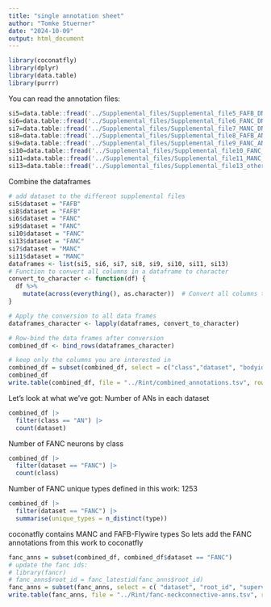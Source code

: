 ```yaml
---
title: "single annotation sheet"
author: "Tomke Stuerner"
date: "2024-10-09"
output: html_document
---
```


```r
library(coconatfly)
library(dplyr)
library(data.table)
library(purrr)
```

You can read the annotation files:
```r
si5=data.table::fread('../Supplemental_files/Supplemental_file5_FAFB_DNs.tsv')
si6=data.table::fread('../Supplemental_files/Supplemental_file6_FANC_DNs.tsv')
si7=data.table::fread('../Supplemental_files/Supplemental_file7_MANC_DNs.tsv')
si8=data.table::fread('../Supplemental_files/Supplemental_file8_FAFB_ANs_SAs.tsv')
si9=data.table::fread('../Supplemental_files/Supplemental_file9_FANC_ANs.tsv')
si10=data.table::fread('../Supplemental_files/Supplemental_file10_FANC_SAs.tsv')
si11=data.table::fread('../Supplemental_files/Supplemental_file11_MANC_ANs.tsv')
si13=data.table::fread('../Supplemental_files/Supplemental_file13_other_MANC_FANC_matching.tsv')
```

Combine the dataframes
```r
# add dataset to the different supplemental files
si5$dataset = "FAFB"
si8$dataset = "FAFB"
si6$dataset = "FANC"
si9$dataset = "FANC"
si10$dataset = "FANC"
si13$dataset = "FANC"
si7$dataset = "MANC"
si11$dataset = "MANC"
dataframes <- list(si5, si6, si7, si8, si9, si10, si11, si13)
# Function to convert all columns in a dataframe to character
convert_to_character <- function(df) {
  df %>%
    mutate(across(everything(), as.character))  # Convert all columns to character
}

# Apply the conversion to all data frames
dataframes_character <- lapply(dataframes, convert_to_character)

# Row-bind the data frames after conversion
combined_df <- bind_rows(dataframes_character)

# keep only the columns you are interested in
combined_df = subset(combined_df, select = c("class","dataset", "bodyid", "cell_id","supervoxel_id", "root_id", "group", "side", "type","synonyms", "soma_division","neuropil", "neuropilgroup","cluster","hemilineage","manc_match_id", "subclass"))
combined_df
write.table(combined_df, file = "../Rint/combined_annotations.tsv", row.names=FALSE, sep="\t")
```

Let's look at what we've got: Number of ANs in each dataset
```r
combined_df |>
  filter(class == "AN") |>
  count(dataset)
```
Number of FANC neurons by class
```r
combined_df |>
  filter(dataset == "FANC") |>
  count(class)
```
Number of FANC unique types defined in this work: 1253
```r
combined_df |> 
  filter(dataset == "FANC") |> 
  summarise(unique_types = n_distinct(type))
```

coconatfly contains MANC and FAFB-Flywire types
So lets add the FANC annotations from this work to coconatfly 
```r
fanc_anns = subset(combined_df, combined_df$dataset == "FANC")
# update the fanc ids:
# library(fancr)
# fanc_anns$root_id = fanc_latestid(fanc_anns$root_id)
fanc_anns = subset(fanc_anns, select = c( "dataset", "root_id", "supervoxel_id", "side","soma_division", "class", "type", "synonyms",  "hemilineage",  "group","subclass","cell_id"))
write.table(fanc_anns, file = "../Rint/fanc-neckconnective-anns.tsv", row.names=FALSE, sep="\t")
```



